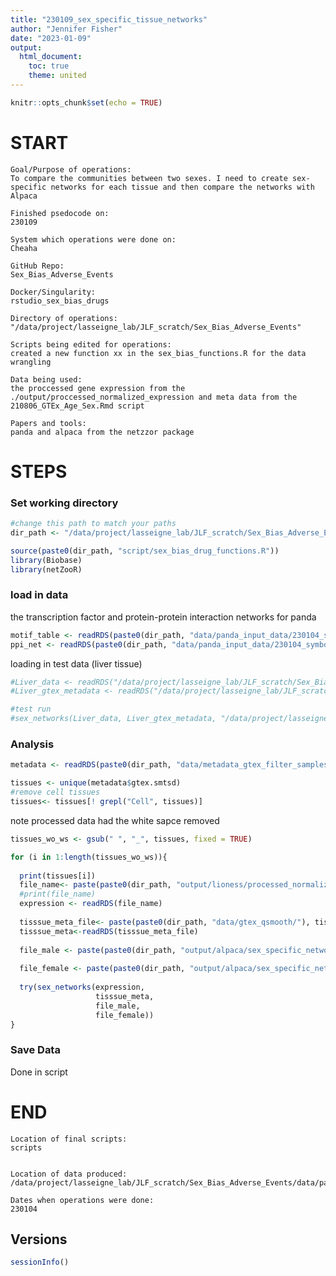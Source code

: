 ```yaml
---
title: "230109_sex_specific_tissue_networks"
author: "Jennifer Fisher"
date: "2023-01-09"
output:
  html_document:
    toc: true
    theme: united
---
```


```r
knitr::opts_chunk$set(echo = TRUE)
```

# START 
    Goal/Purpose of operations: 
    To compare the communities between two sexes. I need to create sex-specific networks for each tissue and then compare the networks with Alpaca
    
    Finished psedocode on:
    230109
    
    System which operations were done on: 
    Cheaha
    
    GitHub Repo:
    Sex_Bias_Adverse_Events
    
    Docker/Singularity: 
    rstudio_sex_bias_drugs
    
    Directory of operations: 
    "/data/project/lasseigne_lab/JLF_scratch/Sex_Bias_Adverse_Events"
    
    Scripts being edited for operations:
    created a new function xx in the sex_bias_functions.R for the data wrangling 
    
    Data being used: 
    the proccessed gene expression from the ./output/proccessed_normalized_expression and meta data from the 210806_GTEx_Age_Sex.Rmd script
    
    Papers and tools:
    panda and alpaca from the netzzor package

# STEPS
### Set working directory 
```r
#change this path to match your paths 
dir_path <- "/data/project/lasseigne_lab/JLF_scratch/Sex_Bias_Adverse_Events/"
```


```r
source(paste0(dir_path, "script/sex_bias_drug_functions.R"))
library(Biobase)
library(netZooR)
```


### load in data
the transcription factor and protein-protein interaction networks for panda 
```r
motif_table <- readRDS(paste0(dir_path, "data/panda_input_data/230104_symbol_motif_table.rds"))
ppi_net <- readRDS(paste0(dir_path, "data/panda_input_data/230104_symbol_numeric_ppi_network_11_5_0.rds"))
```

loading in test data (liver tissue)
```r
#Liver_data <- readRDS("/data/project/lasseigne_lab/JLF_scratch/Sex_Bias_Adverse_Events/output/lioness/processed_normalized_expression/Liver_gtex_processed_expression.rds")
#Liver_gtex_metadata <- readRDS("/data/project/lasseigne_lab/JLF_scratch/Sex_Bias_Adverse_Events/data/gtex_qsmooth/Liver_gtex_metadata.rds")
```


```r
#test run 
#sex_networks(Liver_data, Liver_gtex_metadata, "/data/project/lasseigne_lab/JLF_scratch/Sex_Bias_Adverse_Events/output/alpaca/sex_specific_networks/Liver_test_M_panda.rds","/data/project/lasseigne_lab/JLF_scratch/Sex_Bias_Adverse_Events/output/alpaca/sex_specific_networks/Liver_test_F_panda.rds" )
```


### Analysis

```r
metadata <- readRDS(paste0(dir_path, "data/metadata_gtex_filter_samples.rds"))

tissues <- unique(metadata$gtex.smtsd)
#remove cell tissues
tissues<- tissues[! grepl("Cell", tissues)]
```
note processed data had the white sapce removed 
```r
tissues_wo_ws <- gsub(" ", "_", tissues, fixed = TRUE)
```


```r
for (i in 1:length(tissues_wo_ws)){
  
  print(tissues[i])
  file_name<- paste(paste0(dir_path, "output/lioness/processed_normalized_expression/"), tissues_wo_ws[i], "_gtex_processed_expression.rds",sep = "")
  #print(file_name)
  expression <- readRDS(file_name)
  
  tisssue_meta_file<- paste(paste0(dir_path, "data/gtex_qsmooth/"), tissues[i], "_gtex_metadata.rds", sep = "")
  tisssue_meta<-readRDS(tisssue_meta_file)
  
  file_male <- paste(paste0(dir_path, "output/alpaca/sex_specific_networks/"), tissues_wo_ws[i], "_M_panda.rds", sep = "")
  
  file_female <- paste(paste0(dir_path, "output/alpaca/sex_specific_networks/"), tissues_wo_ws[i], "_F_panda.rds", sep = "")
  
  try(sex_networks(expression, 
                   tisssue_meta, 
                   file_male,
                   file_female))
}
```



### Save Data
Done in script
    
# END
    Location of final scripts:
    scripts
  
    
    Location of data produced:
    /data/project/lasseigne_lab/JLF_scratch/Sex_Bias_Adverse_Events/data/panda_input_data
    
    Dates when operations were done:
    230104
    
## Versions
```r
sessionInfo()
```


